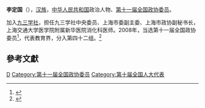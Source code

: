 '''李定国'''（{{bd|1946年||}}），[[汉族|汉族]]，[[中华人民共和国|中华人民共和国]]政治人物、[[第十一届全国政协委员|第十一届全国政协委员]]。

加入[[九三学社|九三学社]]，担任九三学社中央委员、上海市委副主委、上海市政协副秘书长，上海交通大学医学院附属新华医院消化科医师。2008年，当选第十一届全国政协委员<ref>{{cite news|title=第十一届全国政协委员名单|url=http://www.indaa.com.cn/zt/2009qglh/zxzs/200903/t20090303_127573.html|accessdate=2013-04-09|newspaper=新华社北京1月25日电 中国人民政治协商会议第十一届全国委员会委员名单(共2237人，2008年1月25日政协第十届全国委员会常务委员会第二十次会议通过)|date=2008年1月25日|deadurl=yes|archiveurl=https://web.archive.org/web/20130928014403/http://www.indaa.com.cn/zt/2009qglh/zxzs/200903/t20090303_127573.html|archivedate=2013年9月28日|df=}}</ref>，代表教育界，分入第四十二组。<ref>{{cite news|title=全国政协信息-李定国|url=http://www.cppcc.gov.cn/CMS/wylibary/showJcwyxtInfoWylibary.action?tabJcwyxt.guid=11W0014070&wytype=wjwy|accessdate=2013-04-09|newspaper=全国政协委员会|archive-date=2020-06-14|archive-url=https://web.archive.org/web/20200614173119/http://www.cppcc.gov.cn/CMS/wylibary/showJcwyxtInfoWylibary.action?tabJcwyxt.guid=11W0014070&wytype=wjwy|dead-url=no}}</ref>

==參考文獻==
{{reflist}}
{{中国政治人物小作品}}
{{DEFAULTSORT:Li李}}
[[Category:李姓|D]]
[[Category:第十一届全国政协委员|Category:第十一届全国政协委员]]
[[Category:第十届全国人大代表|Category:第十届全国人大代表]]
